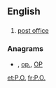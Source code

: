 {{also|Appendix:Variations of "po"}}
==English==

==={{abbreviation}}===
{{infl|en|abbreviation}}

# [[post office]]

===Anagrams===
* {{alphagram|[[op#English|op]]}} , [[op.#English|op.]], [[OP#English|OP]]


[[et:P.O.]]
[[fr:P.O.]]